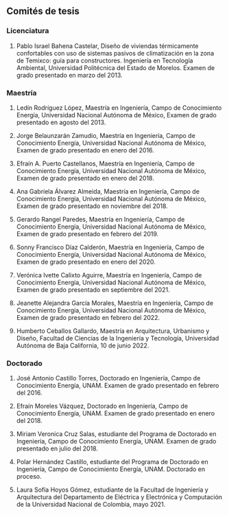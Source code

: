 ## Comités de tesis

### Licenciatura

1.  Pablo Israel Bahena Castelar, Diseño de viviendas térmicamente
    confortables con uso de sistemas pasivos de climatización en la zona
    de Temixco: guía para constructores. Ingeniería en Tecnología
    Ambiental, Universidad Politécnica del Estado de Morelos. Examen de
    grado presentado en marzo del 2013.

### Maestría

1.  Ledín Rodríguez López, Maestría en Ingeniería, Campo de Conocimiento
    Energía, Universidad Nacional Autónoma de México, Examen de grado
    presentado en agosto del 2013.

2.  Jorge Belaunzarán Zamudio, Maestría en Ingeniería, Campo de
    Conocimiento Energía, Universidad Nacional Autónoma de México,
    Examen de grado presentado en enero del 2016.

3.  Efraín A. Puerto Castellanos, Maestría en Ingeniería, Campo de
    Conocimiento Energía, Universidad Nacional Autónoma de México,
    Examen de grado presentado en enero del 2018.

4.  Ana Gabriela Álvarez Almeida, Maestría en Ingeniería, Campo de
    Conocimiento Energía, Universidad Nacional Autónoma de México,
    Examen de grado presentado en noviembre del 2018.

5.  Gerardo Rangel Paredes, Maestría en Ingeniería, Campo de
    Conocimiento Energía, Universidad Nacional Autónoma de México,
    Examen de grado presentado en febrero del 2019.

6.  Sonny Francisco Díaz Calderón, Maestría en Ingeniería, Campo de
    Conocimiento Energía, Universidad Nacional Autónoma de México,
    Examen de grado presentado en enero del 2020.

7.  Verónica Ivette Calixto Aguirre, Maestría en Ingeniería, Campo de
    Conocimiento Energía, Universidad Nacional Autónoma de México,
    Examen de grado presentado en septiembre del 2021.

8.  Jeanette Alejandra García Morales, Maestría en Ingeniería, Campo de
    Conocimiento Energía, Universidad Nacional Autónoma de México,
    Examen de grado presentado en febrero del 2022.

9.  Humberto Ceballos Gallardo, Maestría en Arquitectura, Urbanismo y
    Diseño, Facultad de Ciencias de la Ingeniería y Tecnología,
    Universidad Autónoma de Baja California, 10 de junio 2022.

### Doctorado

1.  José Antonio Castillo Torres, Doctorado en Ingeniería, Campo de
    Conocimiento Energía, UNAM. Examen de grado presentado en febrero
    del 2016.

2.  Efraín Moreles Vázquez, Doctorado en Ingeniería, Campo de
    Conocimiento Energía, UNAM. Examen de grado presentado en enero del 2018.

3.  Miriam Veronica Cruz Salas, estudiante del Programa de Doctorado en
    Ingeniería, Campo de Conocimiento Energía, UNAM. Examen de grado
    presentado en julio del 2018.

4.  Polar Hernández Castillo, estudiante del Programa de Doctorado en
    Ingeniería, Campo de Conocimiento Energía, UNAM. Doctorado en
    proceso.

5.  Laura Sofía Hoyos Gómez, estudiante de la Facultad de Ingeniería y
    Arquitectura del Departamento de Eléctrica y Electrónica y
    Computación de la Universidad Nacional de Colombia, mayo 2021.
